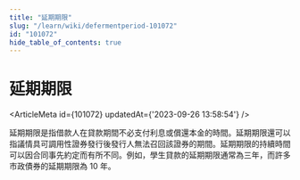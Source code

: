 ```yaml
---
title: "延期期限"
slug: "/learn/wiki/defermentperiod-101072"
id: "101072"
hide_table_of_contents: true
---
```



# 延期期限

<ArticleMeta id={101072} updatedAt={'2023-09-26 13:58:54'} />
<div className='border-solid border-b border-t-0 my-4 border-[var(--ifm-color-gray-300)]' />

延期期限是指借款人在貸款期間不必支付利息或償還本金的時間。延期期限還可以指議情具可調用性證券發行後發行人無法召回該證券的期間。延期期限的持續時間可以因合同事先約定而有所不同。例如，學生貸款的延期期限通常為三年，而許多市政債券的延期期限為 10 年。
